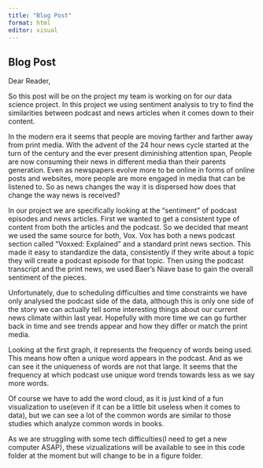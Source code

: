 ---
title: "Blog Post"
format: html
editor: visual
---

## Blog Post

Dear Reader,

So this post will be on the project my team is working on for our data science project. In this project we using sentiment analysis to try to find the similarities between podcast and news articles when it comes down to their content.

In the modern era it seems that people are moving farther and farther away from print media. With the advent of the 24 hour news cycle started at the turn of the century and the ever present diminishing attention span, People are now consuming their news in different media than their parents generation. Even as newspapers evolve more to be online in forms of online posts and websites, more people are more engaged in media that can be listened to. So as news changes the way it is dispersed how does that change the way news is received?


In our project we are specifically looking at the "sentiment" of podcast episodes and news articles. First we wanted to get a consistent type of content from both the articles and the podcast. So we decided that meant we used the same source for both, Vox. Vox has both a news podcast section called "Voxxed: Explained" and a standard print news section. This made it easy to standardize the data, consistently if they write about a topic they will create a podcast episode for that topic.  Then using the podcast transcript and the print news, we used Baer's Niave base to gain the overall sentiment of the pieces.


Unfortunately, due to scheduling difficulties and time constraints we have only analysed the podcast side of the data, although this is only one side of the story we can actually tell some interesting things about our current news climate within last year. Hopefully with more time we can go further back in time and see trends appear and how they differ or match the print media.

Looking at the first graph, it represents the frequency of words being used. This means how often a unique word appears in the podcast. And as we can see it the uniqueness of words are not that large. It seems that the frequency at which podcast use unique word trends towards less as we say more words.


Of course we have to add the word cloud, as it is just kind of a fun visualization to use(even if it can be a little bit useless when it comes to data), but we can see a lot of the common words are similar to those studies which analyze common words in books.

As we are struggling with some tech difficulties(I need to get a new computer ASAP), these vizualizations will be available to see in this code folder at the moment but will change to be in a figure folder.
